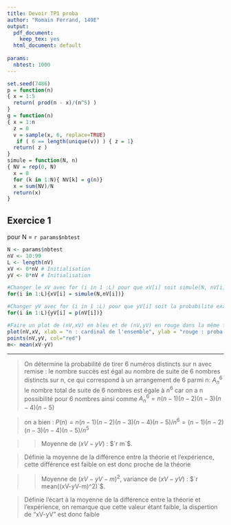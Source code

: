 ```yaml
---
title: Devoir TP1 proba
author: "Romain Ferrand, 149E"
output:
  pdf_document: 
    keep_tex: yes
  html_document: default
  
params:
  nbtest: 1000
---
```

```r
set.seed(7486)
p = function(n) 
{ x = 1:5
  return( prod(n - x)/(n^5) )
}
g = function(n)
{ x = 1:n
  z = 0
  v = sample(x, 6, replace=TRUE)
   if ( 6 == length(unique(v)) ) { z = 1}
  return( z )
}
simule = function(N, n)
{ NV = rep(0, N)
  x = 0
  for (k in 1:N){ NV[k] = g(n)}
  x = sum(NV)/N
  return(x)
}
```
Exercice 1 
-------------

pour N = `r params$nbtest`

```r
N <- params$nbtest
nV <- 10:99
L <- length(nV)
xV <- 0*nV # Initialisation
yV <- 0*nV # Initialisation

#Changer le xV avec for (i in 1 :L) pour que xV[i] soit simule(N, nV[i])
for(i in 1:L){xV[i] = simule(N,nV[i])}

#Changer yV avec for (i in 1 :L) pour que yV[i] soit la probabilité exacte p(nV[i])
for(i in 1:L){yV[i] = p(nV[i])}
```

```r
#Faire un plot de (nV,xV) en bleu et de (nV,yV) en rouge dans la même figure.
plot(nV,xV, xlab = "n : cardinal de l'ensemble", ylab = "rouge : proba théo./bleu : proba exp.", col="blue")
points(nV,yV, col="red")
m<- mean(xV-yV)
```
---------------------------
>On détermine la probabilité de tirer 6 numéros distincts sur n avec remise :
>le nombre succès est égal au nombre de suite de 6 nombres distincts sur n, ce qui correspond à un arrangement de 6 parmi n: $A_n^{6}$ 
>le nombre total de suite de 6 nombres est égale à $n^{6}$ car on a n possibilité pour 6 nombres
>ainsi comme $A_n^{6}=n(n-1)(n-2)(n-3)(n-4)(n-5)$

>on a bien :
>$P(n)=n(n-1)(n-2)(n-3)(n-4)(n-5)/n^{6}=(n-1)(n-2)(n-3)(n-4)(n-5)/n^{5}$

>>Moyenne de $(xV-yV)$ : $`r m`$.

>Définie la moyenne de la différence entre la théorie et l'expérience, cette différence est faible on est donc proche de la théorie

>>Moyenne de $(xV-yV-m)^{2}$, variance de $(xV-yV)$ : $`r mean((xV-yV-m)^2)`$.

>Définie l'écart à la moyenne de la différence entre la théorie et l'expérience, on remarque que cette valeur étant faible, la dispertion de "xV-yV" est donc faible 

